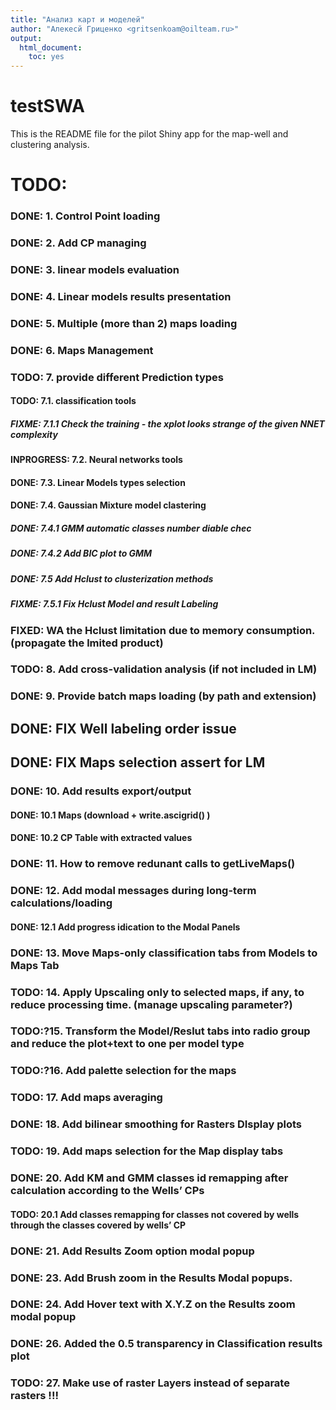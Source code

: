 ```yaml
---
title: "Анализ карт и моделей"
author: "Алекесй Гриценко <gritsenkoam@oilteam.ru>"
output: 
  html_document: 
    toc: yes
---
```


# testSWA

This is the README file for the pilot Shiny app for the map-well and clustering analysis.
 
# TODO: 
###   DONE: 1. Control Point loading
###   DONE: 2. Add CP managing
###   DONE: 3. linear models evaluation
###   DONE: 4. Linear models results presentation
###   DONE: 5. Multiple (more than 2) maps loading 
###   DONE: 6. Maps Management
###   TODO: 7. provide different Prediction types 
####  TODO: 7.1. classification tools
##### FIXME: 7.1.1 Check the training - the xplot looks strange of the given NNET complexity
####  INPROGRESS: 7.2. Neural networks tools
####  DONE: 7.3. Linear Models types selection
####  DONE: 7.4. Gaussian Mixture model clastering
##### DONE: 7.4.1 GMM automatic classes number diable chec
##### DONE: 7.4.2 Add BIC plot to GMM
##### DONE: 7.5 Add Hclust to clusterization methods
##### FIXME: 7.5.1 Fix Hclust Model and result Labeling
###   FIXED: WA the Hclust limitation due to memory consumption. (propagate the lmited product)
###   TODO: 8. Add cross-validation analysis (if not included in LM)
###   DONE: 9. Provide batch maps loading (by path and extension)
##    DONE: FIX Well labeling order issue
##    DONE: FIX Maps selection assert for LM
###   DONE: 10. Add results export/output 
####  DONE: 10.1 Maps (download + write.ascigrid() )
####  DONE: 10.2 CP Table with extracted values
###   DONE: 11. How to remove redunant calls to getLiveMaps()
###   DONE: 12. Add modal messages during long-term calculations/loading
####  DONE: 12.1 Add progress idication to the Modal Panels
###   DONE: 13. Move Maps-only classification tabs from Models to Maps Tab
###   TODO: 14. Apply Upscaling only to selected maps, if any, to reduce processing time. (manage upscaling parameter?)
###   TODO:?15. Transform the Model/Reslut tabs into radio group and reduce the plot+text to one per model type
###   TODO:?16. Add palette selection for the maps
###   TODO: 17. Add maps averaging
###   DONE: 18. Add bilinear smoothing for Rasters DIsplay plots
###   TODO: 19. Add maps selection for the Map display tabs
###   DONE: 20. Add KM and GMM classes id remapping after calculation according to the Wells' CPs
####  TODO: 20.1 Add classes remapping for classes not covered by wells through the classes covered by wells' CP
###   DONE: 21. Add Results Zoom option modal popup
###   DONE: 23. Add Brush zoom in the Results Modal popups.
###   DONE: 24. Add Hover text with X.Y.Z on the Results zoom modal popup
###   DONE: 26. Added the 0.5 transparency in Classification results plot
###   TODO: 27. Make use of raster Layers instead of separate rasters !!!

